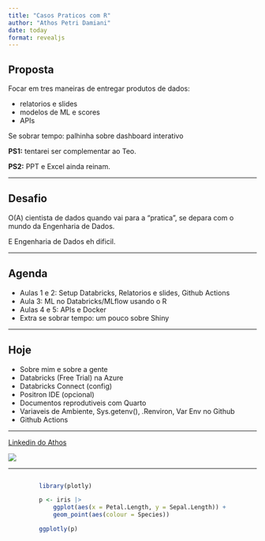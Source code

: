 ```yaml
---
title: "Casos Praticos com R"
author: "Athos Petri Damiani"
date: today
format: revealjs
---
```


## Proposta

Focar em tres maneiras de entregar produtos de dados: 

- relatorios e slides 
- modelos de ML e scores
- APIs

Se sobrar tempo: palhinha sobre dashboard interativo

**PS1:** tentarei ser complementar ao Teo.

**PS2:** PPT e Excel ainda reinam. 

---

## Desafio

O(A) cientista de dados quando vai para a "pratica", se depara com o mundo da Engenharia de Dados.

E Engenharia de Dados eh dificil.

---

## Agenda

- Aulas 1 e 2: Setup Databricks, Relatorios e slides, Github Actions
- Aula 3: ML no Databricks/MLflow usando o R
- Aulas 4 e 5: APIs e Docker
- Extra se sobrar tempo: um pouco sobre Shiny

---

## Hoje

- Sobre mim e sobre a gente
- Databricks (Free Trial) na Azure
- Databricks Connect (config)
- Positron IDE (opcional)
- Documentos reprodutiveis com Quarto
- Variaveis de Ambiente, Sys.getenv(), .Renviron, Var Env no Github
- Github Actions

---


[Linkedin do Athos](https://www.linkedin.com/in/athosdamiani/)

![](athos.jpg)

---

<div style="display: flex; justify-content: center;">
```r
library(plotly)

p <- iris |> 
    ggplot(aes(x = Petal.Length, y = Sepal.Length)) +
    geom_point(aes(colour = Species))

ggplotly(p)
```
</div>